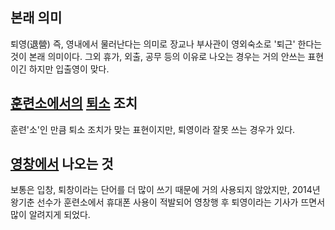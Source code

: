 == 본래 의미 ==
퇴영(退營) 즉, 영내에서 물러난다는 의미로 장교나 부사관이 영외숙소로 '퇴근' 한다는 것이 본래 의미이다.
그외 휴가, 외출, 공무 등의 이유로 나오는 경우는 거의 안쓰는 표현이긴 하지만 입출영이 맞다.

== [[훈련소]]에서의 [[퇴소]] 조치 ==
훈련'소'인 만큼 퇴소 조치가 맞는 표현이지만, 퇴영이라 잘못 쓰는 경우가 있다.

== [[영창]]에서 나오는 것 ==
보통은 입창, 퇴창이라는 단어를 더 많이 쓰기 때문에 거의 사용되지 않았지만, 2014년 왕기춘 선수가 훈련소에서 휴대폰 사용이 적발되어 영창행 후 퇴영이라는 기사가 뜨면서 많이 알려지게 되었다.
